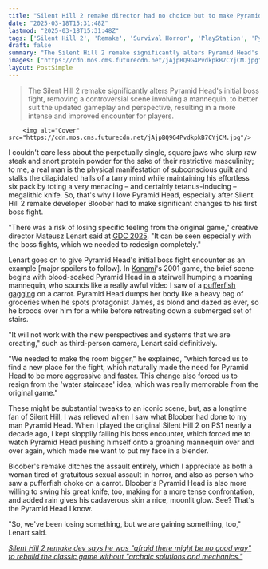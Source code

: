 ```yaml
---
title: "Silent Hill 2 remake director had no choice but to make Pyramid Head 'more aggressive and faster' during his iconic fight: 'We've been losing something, but we've been gaining something, too'"
date: "2025-03-18T15:31:48Z"
lastmod: "2025-03-18T15:31:48Z"
tags: ['Silent Hill 2', 'Remake', 'Survival Horror', 'PlayStation', 'Pyramid Head', 'Boss Fight', 'Bloober Team', 'GDC 2025']
draft: false
summary: "The Silent Hill 2 remake significantly alters Pyramid Head's initial boss fight, removing a controversial scene involving a mannequin, to better suit the updated gameplay and perspective, resulting in a more intense and improved encounter for players."
images: ["https://cdn.mos.cms.futurecdn.net/jAjpBQ9G4PvdkpkB7CYjCM.jpg"]
layout: PostSimple
---
```

> The Silent Hill 2 remake significantly alters Pyramid Head's initial boss fight, removing a controversial scene involving a mannequin, to better suit the updated gameplay and perspective, resulting in a more intense and improved encounter for players.


        <img alt="Cover" src="https://cdn.mos.cms.futurecdn.net/jAjpBQ9G4PvdkpkB7CYjCM.jpg"/>
        
I couldn't care less about the perpetually single, square jaws who slurp raw steak and snort protein powder for the sake of their restrictive masculinity; to me, a real man is the physical manifestation of subconscious guilt and stalks the dilapidated halls of a tarry mind while maintaining his effortless six pack by toting a very menacing – and certainly tetanus-inducing – megalithic knife. So, that's why I love Pyramid Head, especially after Silent Hill 2 remake developer Bloober had to make significant changes to his first boss fight.

"There was a risk of losing specific feeling from the original game," creative director Mateusz Lenart said at [<u>GDC 2025</u>](https://www.gamesradar.com/gaming/events-conferences/when-is-the-game-developers-conference-2025-and-why-is-it-so-interesting/). "It can be seen especially with the boss fights, which we needed to redesign completely."

Lenart goes on to give Pyramid Head's initial boss fight encounter as an example [major spoilers to follow]. In [Konami](https://www.gamesradar.com/tag/konami/)'s 2001 game, the brief scene begins with blood-soaked Pyramid Head in a stairwell humping a moaning mannequin, who sounds like a really awful video I saw of a [<u>pufferfish gagging</u>](https://youtu.be/Wqt5_59TLgE?feature=shared&t=60) on a carrot. Pyramid Head dumps her body like a heavy bag of groceries when he spots protagonist James, as blond and dazed as ever, so he broods over him for a while before retreating down a submerged set of stairs.



"It will not work with the new perspectives and systems that we are creating," such as third-person camera, Lenart said definitively.

"We needed to make the room bigger," he explained, "which forced us to find a new place for the fight, which naturally made the need for Pyramid Head to be more aggressive and faster. This change also forced us to resign from the 'water staircase' idea, which was really memorable from the original game."

These might be substantial tweaks to an iconic scene, but, as a longtime fan of Silent Hill, I was relieved when I saw what Bloober had done to my man Pyramid Head. When I played the original Silent Hill 2 on PS1 nearly a decade ago, I kept sloppily failing his boss encounter, which forced me to watch Pyramid Head pushing himself onto a groaning mannequin over and over again, which made me want to put my face in a blender.

Bloober's remake ditches the assault entirely, which I appreciate as both a woman tired of gratuitous sexual assault in horror, and also as person who saw a pufferfish choke on a carrot. Bloober's Pyramid Head is also more willing to swing his great knife, too, making for a more tense confrontation, and added rain gives his cadaverous skin a nice, moonlit glow. See? That's the Pyramid Head I know.

"So, we've been losing something, but we are gaining something, too," Lenart said.

[<u><em>Silent Hill 2 remake dev says he was "afraid there might be no good way" to rebuild the classic game without "archaic solutions and mechanics."</em></u>](https://www.gamesradar.com/games/silent-hill/silent-hill-2-remake-dev-says-he-was-afraid-there-might-be-no-good-way-to-rebuild-the-classic-game-without-archaic-solutions-and-mechanics/)
        